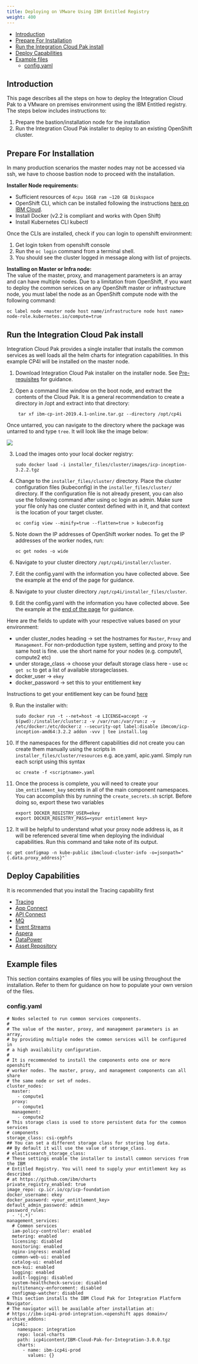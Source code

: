 ```yaml
---
title: Deploying on VMware Using IBM Entitled Registry
weight: 400
---
```


- [Introduction](#introduction)
- [Prepare For Installation](#prepare-for-installation)
- [Run the Integration Cloud Pak install](#run-the-integration-cloud-pak-install)
- [Deploy Capabilities](#deploy-capabilities)
- [Example files](#example-files)
  - [config.yaml](#configyaml)

## Introduction

This page describes all the steps on how to deploy the Integration Cloud 
Pak to a VMware on premises environment using the IBM Entitled registry. The 
steps below includes instructions to: 

1. Prepare the bastion/installation node for the installation
2. Run the Integration Cloud Pak installer to deploy to an existing 
OpenShift cluster.


## Prepare For Installation

In many production scenarios the master nodes may not be accessed via ssh, 
we have to choose bastion node to proceed with the installation. 

**Installer Node requirements:**  
- Sufficient resources of `4cpu 16GB ram ~120 GB Diskspace`
- OpenShift CLI, which can be installed following the instructions [here on IBM Cloud](https://cloud.ibm.com/docs/openshift?topic=openshift-openshift-cli).
- Install Docker (v2.2 is compliant and works with Open Shift)
- Install Kubernetes CLI kubectl 

Once the CLIs are installed, check if you can login to openshift environment:

  1. Get login token from openshift console
  2. Run the `oc login` command from a terminal shell.
  3. You should see the cluster logged in message along with list of projects.
  
**Installing on Master or Infra node:**  
The value of the master, proxy, and management parameters is an array and 
can have multiple nodes. Due to a limitation from OpenShift, if you want 
to deploy the common services on any OpenShift master or infrastructure node, 
you must label the node as an OpenShift compute node with the following 
command:  
```
oc label node <master node host name/infrastructure node host name> node-role.kubernetes.io/compute=true
```

## Run the Integration Cloud Pak install

Integration Cloud Pak provides a single installer that installs the common 
services as 
well loads all the helm charts for integration capabilities. In this 
example CP4I will be installed on the master node.

1. Download Integration Cloud Pak installer on the installer node. See [Pre-requisites](../pre-reqs) for guidance.
     
2. Open a command line window on the boot node, and extract the contents of 
the Cloud Pak. It is a general recommendation to create a directory in 
/opt and extract into that directory:  
   ```
    tar xf ibm-cp-int-2019.4.1-online.tar.gz --directory /opt/cp4i
   ```


  Once untarred, you can navigate to the directory where the package was 
untarred to and type `tree`.  It will look like the image below:

![](/assets/img/integration/onprem-online/1.untar-cp4i.png)

3. Load the images onto your local docker registry:
   ```
   sudo docker load -i installer_files/cluster/images/icp-inception-3.2.2.tgz
   ```

4. Change to the `installer_files/cluster/` directory. Place the cluster 
configuration files (kubeconfig) in the `installer_files/cluster/` directory. If the configuration file is not already present, you can also use the following command after using oc login as admin.  Make sure your file only has one cluster context defined with in it, and that context is the location of your target cluster.

   ```
   oc config view --minify=true --flatten=true > kubeconfig
   ```

4. Note down the IP addresses of OpenShift worker nodes. To get the IP 
addresses of the worker nodes, run:
   ```
   oc get nodes -o wide
   ```  

5. Navigate to your cluster directory `/opt/cp4i/installer/cluster`.  
   
6. Edit the config.yaml with the information you have collected above. See 
the example at the end of the page for guidance.

5. Navigate to your cluster directory `/opt/cp4i/installer_files/cluster`.
6. Edit the config.yaml with the information you have collected above. See the example at the [end of the page](#configyaml) for guidance.  

Here are the fields to update with your respective values based on your environment:

- under cluster_nodes heading -> set the hostnames for `Master`, `Proxy` and `Management`.  For non-prdoduction type system, setting and proxy to the same host is fine.  use the short name for your nodes (e.g. compute1, compute2 etc)
- under storage_class -> choose your default storage class here - use `oc get sc` to get a list of available storageclasses.
- docker_user -> `ekey`
- docker_password -> set this to your entitlement key

Instructions to get your entitlement key can be found [here](https://github.ibm.com/CloudPakOpenContent/cloudpak-entitlement) 

9. Run the installer with:
   ``` 
   sudo docker run -t --net=host -e LICENSE=accept -v $(pwd):/installer/cluster:z -v /var/run:/var/run:z -v /etc/docker:/etc/docker:z --security-opt label:disable ibmcom/icp-inception-amd64:3.2.2 addon -vvv | tee install.log
   ```
9. If the namespaces for the different capabilities did not create you can create them manually using the scripts in `installer_files/cluster/resources` e.g. ace.yaml, apic.yaml.  Simply run each script using this syntax
   ```
   oc create -f <scriptname>.yaml
   ```

9. Once the process is complete, you will need to create your `ibm_entitlement_key` secrets in all of the main component namespaces.  You can accomplish this by running the `create_secrets.sh` script. Before doing so, export these two variables
   ```
   export DOCKER_REGISTRY_USER=ekey
   export DOCKER_REGISTRY_PASS=<your entitlement key>
   ```
10. It will be helpful to understand what your proxy node address is, as it will be referenced several time when deploying the individual capabilities.  Run this command and take note of its output.
   ```
   oc get configmap -n kube-public ibmcloud-cluster-info -o=jsonpath="{.data.proxy_address}"`
   ```

## Deploy Capabilities

It is recommended that you install the Tracing capability first

-  [Tracing](../deploy-tracing)
-  [App Connect](../deploy-integration)
-  [API Connect](../deploy-api-mgmt)
-  [MQ](../deploy-queue-manager)
-  [Event Streams](../deploy-eventstreams)
-  [Aspera](../deploy-fast-file-transfer)
-  [DataPower](../deploy-secure-gateway)
-  [Asset Repository](../deploy-asset-repo)

## Example files

This section contains examples of files you will be using throughout the installation. Refer to them for guidance on how to populate your own version of the files.


### config.yaml
```
# Nodes selected to run common services components.
#
# The value of the master, proxy, and management parameters is an array,
# by providing multiple nodes the common services will be configured in
# a high availability configuration.
#
# It is recommended to install the components onto one or more openshift
# worker nodes. The master, proxy, and management components can all share
# the same node or set of nodes.
cluster_nodes:
  master:
    - compute1
  proxy:
    - compute1
  management:
    - compute2
# This storage class is used to store persistent data for the common services
# components
storage_class: csi-cephfs
## You can set a different storage class for storing log data.
## By default it will use the value of storage_class.
# elasticsearch_storage_class:
# These settings enable the installer to install common services from the IBM
# Entitled Registry. You will need to supply your entitlement key as described
# at https://github.com/ibm/charts
private_registry_enabled: true
image_repo: cp.icr.io/cp/icp-foundation
docker_username: ekey
docker_password: <your_entitlement_key>
default_admin_password: admin
password_rules:
  - '(.*)'
management_services:
  # Common services
  iam-policy-controller: enabled
  metering: enabled
  licensing: disabled
  monitoring: enabled
  nginx-ingress: enabled
  common-web-ui: enabled
  catalog-ui: enabled
  mcm-kui: enabled
  logging: enabled
  audit-logging: disabled
  system-healthcheck-service: disabled
  multitenancy-enforcement: disabled
  configmap-watcher: disabled
# This section installs the IBM Cloud Pak for Integration Platform Navigator.
# The navigator will be available after installation at:
# https://ibm-icp4i-prod-integration.<openshift apps domain>/
archive_addons:
  icp4i:
    namespace: integration
    repo: local-charts
    path: icp4icontent/IBM-Cloud-Pak-for-Integration-3.0.0.tgz
    charts:
      - name: ibm-icp4i-prod
        values: {}
```

